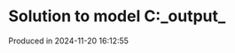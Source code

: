 # Solution to model C:\Users\pedrocruz\Documents\GitHub\pyequa\examples\cloze\_output_

Produced in 2024-11-20 16:12:55

